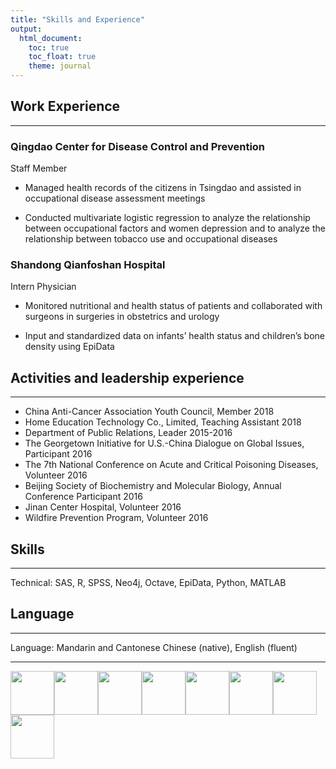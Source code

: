 ```yaml
---
title: "Skills and Experience"
output: 
  html_document:
    toc: true 
    toc_float: true
    theme: journal
---
```




## Work Experience

------------------------------------------------------

### Qingdao Center for Disease Control and Prevention  

Staff Member 

-	Managed health records of the citizens in Tsingdao and assisted in occupational disease assessment meetings

-	Conducted multivariate logistic regression to analyze the relationship between occupational factors and women depression and to analyze the relationship between tobacco use and occupational diseases


### Shandong Qianfoshan Hospital 

Intern Physician

-	Monitored nutritional and health status of patients and collaborated with surgeons in surgeries in obstetrics and urology

- Input and standardized data on infants’ health status and children’s bone density using EpiData


## Activities and leadership experience

------------------------------------------------------

- China Anti-Cancer Association Youth Council, Member                            2018
- Home Education Technology Co., Limited, Teaching Assistant                       2018
- Department of Public Relations, Leader                                    2015-2016
- The Georgetown Initiative for U.S.-China Dialogue on Global Issues, Participant        2016
- The 7th National Conference on Acute and Critical Poisoning Diseases, Volunteer        2016
- Beijing Society of Biochemistry and Molecular Biology, Annual Conference Participant  2016
- Jinan Center Hospital, Volunteer                                               2016
- Wildfire Prevention Program, Volunteer                                         2016

## Skills

------------------------------------------------------

Technical: SAS, R, SPSS, Neo4j, Octave, EpiData, Python, MATLAB

## Language

------------------------------------------------------

Language: Mandarin and Cantonese Chinese (native), English (fluent) 














------------------------------------------------------
<style>
  img {width:70px; float:left; border:0px; margin:0px 0px; padding:0px 0px;}
</style>

<img src = "https://cran.r-project.org/Rlogo.svg"> 
<img src = "https://www.usuaebusiness.org/wp-content/uploads/2019/03/saslogo280x80-580x358.jpg"> 
<img src = "https://i.ytimg.com/vi/1kyPUqU-MkE/maxresdefault.jpg"> 
<img src = "https://python.rs/pylogo.png">
<img src = "https://miro.medium.com/max/390/1*wxtUxzIjfqGW2GDUSYbSMw.png">
<img src = "https://s3.amazonaws.com/libapps/accounts/6589/images/62cdaecd76b867eee1534ded199822e3.jpg">
<img src = "https://upload.wikimedia.org/wikipedia/commons/8/81/LOGO_EPIDATA-03.jpg">
<img src = "https://www.egi.eu/wp-content/uploads/2017/03/gnu-octave-logo-lnx-300x171.png">

